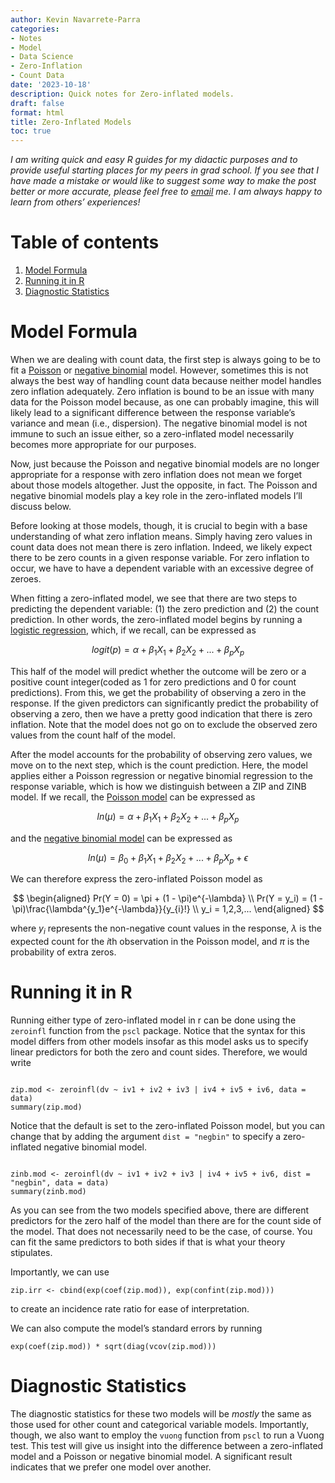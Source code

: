 ```yaml
---
author: Kevin Navarrete-Parra
categories:
- Notes
- Model
- Data Science
- Zero-Inflation
- Count Data
date: '2023-10-18'
description: Quick notes for Zero-inflated models.
draft: false
format: html
title: Zero-Inflated Models
toc: true
---
```


*I am writing quick and easy R guides for my didactic purposes and to provide useful starting places for my peers in grad school. If you see that I have made a mistake or would like to suggest some way to make the post better or more accurate, please feel free to [email][1] me. I am always happy to learn from others' experiences!* 

# Table of contents
1. [Model Formula](#section1)
2. [Running it in R](#section3)
3. [Diagnostic Statistics](#section4)



# Model Formula <a name="section1"></a>

When we are dealing with count data, the first step is always going to be to fit a [Poisson][3] or [negative binomial][2] model. However, sometimes this is not always the best way of handling count data because neither model handles zero inflation adequately. Zero inflation is bound to be an issue with many data for the Poisson model because, as one can probably imagine, this will likely lead to a significant difference between the response variable's variance and mean (i.e., dispersion). The negative binomial model is not immune to such an issue either, so a zero-inflated model necessarily becomes more appropriate for our purposes. 

Now, just because the Poisson and negative binomial models are no longer appropriate for a response with zero inflation does not mean we forget about those models altogether. Just the opposite, in fact. The Poisson and negative binomial models play a key role in the zero-inflated models I'll discuss below. 

Before looking at those models, though, it is crucial to begin with a base understanding of what zero inflation means. Simply having zero values in count data does not mean there is zero inflation. Indeed, we likely expect there to be zero counts in a given response variable. For zero inflation to occur, we have to have a dependent variable with an excessive degree of zeroes.

When fitting a zero-inflated model, we see that there are two steps to predicting the dependent variable: (1) the zero prediction and (2) the count prediction. In other words, the zero-inflated model begins by running a [logistic regression][4], which, if we recall, can be expressed as 

$$ logit(p) = \alpha + \beta_1 X_1 + \beta_2 X_2 + ... + \beta_p X_p $$

This half of the model will predict whether the outcome will be zero or a positive count integer(coded as 1 for zero predictions and 0 for count predictions). From this, we get the probability of observing a zero in the response. If the given predictors can significantly predict the probability of observing a zero, then we have a pretty good indication that there is zero inflation. Note that the model does not go on to exclude the observed zero values from the count half of the model. 

After the model accounts for the probability of observing zero values, we move on to the next step, which is the count prediction. Here, the model applies either a Poisson regression or negative binomial regression to the response variable, which is how we distinguish between a ZIP and ZINB model. If we recall, the [Poisson model][3] can be expressed as 

$$ ln(\mu) = \alpha + \beta_1X_1 + \beta_2X_2 + ... + \beta_pX_p $$

and the [negative binomial model][2] can be expressed as 

$$ ln(\mu) = \beta_0 + \beta_1X_1 + \beta_2X_2 + ... + \beta_pX_p + \epsilon $$

We can therefore express the zero-inflated Poisson model as 

$$
\begin{aligned}
Pr(Y = 0) = \pi + (1 - \pi)e^{-\lambda} \\
Pr(Y = y_i) = (1 - \pi)\frac{\lambda^{y_1}e^{-\lambda}}{y_{i}!} \\
y_i = 1,2,3,...
\end{aligned}
$$

where $y_i$ represents the non-negative count values in the response, $\lambda$ is the expected count for the *i*th observation in the Poisson model, and $\pi$ is the probability of extra zeros. 


# Running it in R <a name="section3"></a>

Running either type of zero-inflated model in r can be done using the `zeroinfl` function from the `pscl` package. Notice that the syntax for this model differs from other models insofar as this model asks us to specify linear predictors for both the zero and count sides. Therefore, we would write 

```

zip.mod <- zeroinfl(dv ~ iv1 + iv2 + iv3 | iv4 + iv5 + iv6, data = data)
summary(zip.mod)

```

Notice that the default is set to the zero-inflated Poisson model, but you can change that by adding the argument `dist = "negbin"` to specify a zero-inflated negative binomial model. 

```

zinb.mod <- zeroinfl(dv ~ iv1 + iv2 + iv3 | iv4 + iv5 + iv6, dist = "negbin", data = data)
summary(zinb.mod)

```

As you can see from the two models specified above, there are different predictors for the zero half of the model than there are for the count side of the model. That does not necessarily need to be the case, of course. You can fit the same predictors to both sides if that is what your theory stipulates. 

Importantly, we can use 

```
zip.irr <- cbind(exp(coef(zip.mod)), exp(confint(zip.mod)))
```

to create an incidence rate ratio for ease of interpretation. 

We can also compute the model's standard errors by running 

```
exp(coef(zip.mod)) * sqrt(diag(vcov(zip.mod)))
```


# Diagnostic Statistics <a name="section4"></a>

The diagnostic statistics for these two models will be *mostly* the same as those used for other count and categorical variable models. Importantly, though, we also want to employ the `vuong` function from `pscl` to run a Vuong test. This test will give us insight into the difference between a zero-inflated model and a Poisson or negative binomial model. A significant result indicates that we prefer one model over another. 



[1]: navark4@unlv.nevada.edu

[2]: https://www.kevinparra.co/posts/Notes/nagative-binomial

[3]: https://www.kevinparra.co/posts/Notes/poisson-notes

[4]: https://www.kevinparra.co/posts/Notes/logit-notes